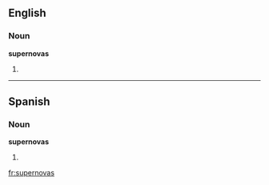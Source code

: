 ==English==

===Noun===
'''supernovas'''

# {{plural of|[[supernova]]}}

----

==Spanish==

===Noun===
'''supernovas'''

# {{plural of|lang=Spanish|[[supernova]]}}

[[fr:supernovas]]
